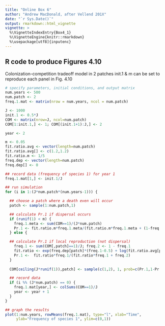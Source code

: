 ```yaml
---
title: "Online Box 6"
author: "Andrew MacDonald, after Vellend 201X"
date: "`r Sys.Date()`"
output: rmarkdown::html_vignette
vignette: >
  %\VignetteIndexEntry{Box4_1}
  %\VignetteEngine{knitr::rmarkdown}
  %\usepackage[utf8]{inputenc}
---
```


## R code to produce Figures 4.10

Colonization-competition tradeoff model in 2 patches
init.1 & m can be set to reproduce each panel in Fig. 4.10



```r
# specify parameters, initial conditions, and output matrix
num.years <- 500 
num.patch <- 2 
freq.1.mat <- matrix(nrow = num.years, ncol = num.patch)

J <- 1000 
init.1 <- 0.5*J 
COM <- matrix(nrow=J, ncol=num.patch)
COM[1:init.1,] <- 1; COM[(init.1+1):J,] <- 2 

year <- 2 

m <- 0.05
fit.ratio.avg <- vector(length=num.patch)
fit.ratio.avg[] <- c(1.2,1.2)
fit.ratio.m <- 1/5
freq.dep <- vector(length=num.patch)
freq.dep[] <- 0

## record data (frequency of species 1) for year 1
freq.1.mat[1,] <- init.1/J 

## run simulation
for (i in 1:(J*num.patch*(num.years-1))) {

  ## choose a patch where a death even will occur  
  patch <- sample(1:num.patch,1)

  ## calculate Pr.1 if dispersal occurs  
  if (runif(1) < m) {
    freq.1.meta <- sum(COM==1)/(J*num.patch)
    Pr.1 <- fit.ratio.m*freq.1.meta/(fit.ratio.m*freq.1.meta + (1-freq.1.meta))
  } else { 

  ## calculate Pr.1 if local reproduction (not dispersal)
    freq.1 <- sum(COM[,patch]==1)/J; freq.2 <- 1 - freq.1
    fit.ratio <- exp(freq.dep[patch]*(freq.1-0.5) + log(fit.ratio.avg[patch]))
    Pr.1 <-  fit.ratio*freq.1/(fit.ratio*freq.1 + freq.2)
  }
  
  COM[ceiling(J*runif(1)),patch] <- sample(c(1,2), 1, prob=c(Pr.1,1-Pr.1)) 

  ## record data  
  if (i %% (J*num.patch) == 0) {
    freq.1.mat[year,] <- colSums(COM==1)/J
    year <- year + 1 
  }
} 

## graph the results
plot(1:num.years, rowMeans(freq.1.mat), type="l", xlab="Time", 
     ylab="Frequency of species 1", ylim=c(0,1))

```
